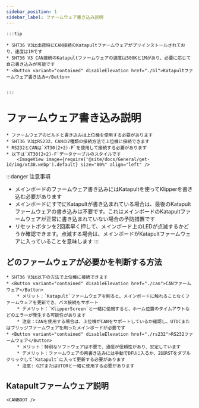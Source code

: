 ```yaml
---
sidebar_position: 1
sidebar_label: ファームウェア書き込み説明
---
```







    :::tip

    * SHT36 V3は出荷時にCAN接続のKatapultファームウェアがプリインストールされており、速度は1Mです
    * SHT36 V3 CAN接続のKatapultファームウェアの速度は500Kと1Mがあり、必要に応じて自己書き込みが可能です
    * <Button variant="contained" disableElevation href="./bl">Katapultファームウェア書き込み</Button>


    :::

# ファームウェア書き込み説明
    
    * ファームウェアのビルドと書き込みは上位機を使用する必要があります
    * SHT36 V3はRS232、CANの2種類の接続方法で上位機に接続できます
    * RS232とCANは`XT30(2+2)-F`を使用して接続する必要があります
    * 以下は`XT30(2+2)-F`データケーブルのスタイルです
        <ImageView image={require('@site/docs/General/get-id/img/xt30.webp').default} size="80%" align="left" />

:::danger 注意事項
* メインボードのファームウェア書き込みにはKatapultを使ってKlipperを書き込む必要があります
* メインボードにすでにKatapultが書き込まれている場合は、最後のKatapultファームウェアの書き込みは不要です。これはメインボードのKatapultファームウェアが正常に書き込まれていない場合の予防措置です
* リセットボタンを2回素早く押して、メインボード上のLEDが点滅するかどうか確認できます。点滅する場合は、メインボードがKatapultファームウェアに入っていることを意味します
:::

## どのファームウェアが必要かを判断する方法

    * SHT36 V3は以下の方法で上位機に接続できます
    * <Button variant="contained" disableElevation href="./can">CANファームウェア</Button>
        * メリット：`Katapult`ファームウェアを刷ると、メインボードに触れることなくファームウェアを更新でき、バス接続もサポート
        * デメリット：`KlipperScreen`と一緒に使用すると、ホーム位置のタイムアウトなどのエラーが発生する可能性があります
        * 注意：CANを使用する場合は、上位機がCANをサポートしているか確認し、UTOCまたはブリッジファームウェアを刷ったメインボードが必要です
    * <Button variant="contained" disableElevation href="./rs232">RS232ファームウェア</Button>
        * メリット：特別なソフトウェアは不要で、通信が信頼性があり、安定しています
        * デメリット：ファームウェアの再書き込みには手動でDFUに入るか、2回RSTをダブルクリックして`Katapult`に入って更新する必要があります
        * 注意: G2TまたはUTORと一緒に使用する必要があります

## Katapultファームウェア説明

    <CANBOOT />